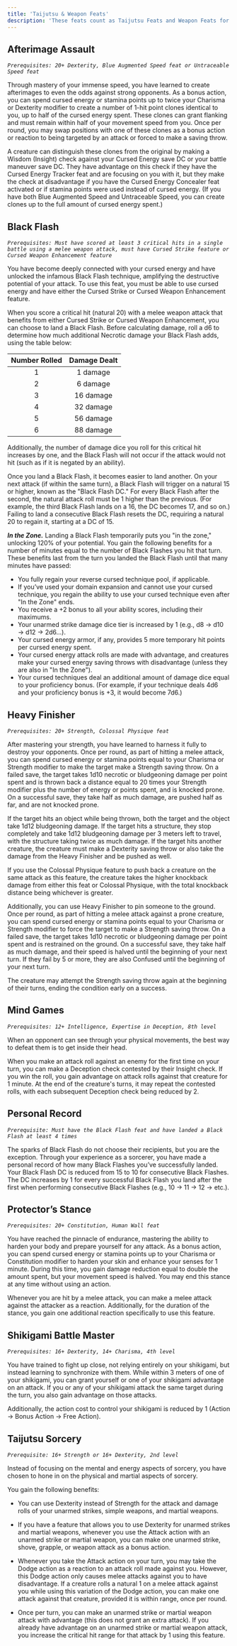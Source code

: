 ```yaml
---
title: 'Taijutsu & Weapon Feats'
description: 'These feats count as Taijutsu Feats and Weapon Feats for the purposes of other features.'
---
```


## Afterimage Assault
*`Prerequisites: 20+ Dexterity, Blue Augmented Speed feat or Untraceable Speed feat`*

Through mastery of your immense speed, you have learned to create afterimages to even the odds against strong opponents. As a bonus action, you can spend cursed energy or stamina points up to twice your Charisma or Dexterity modifier to create a number of 1-hit point clones identical to you, up to half of the cursed energy spent. These clones can grant flanking and must remain within half of your movement speed from you. Once per round, you may swap positions with one of these clones as a bonus action or reaction to being targeted by an attack or forced to make a saving throw.

A creature can distinguish these clones from the original by making a Wisdom (Insight) check against your Cursed Energy save DC or your battle maneuver save DC. They have advantage on this check if they have the Cursed Energy Tracker feat and are focusing on you with it, but they make the check at disadvantage if you have the Cursed Energy Concealer feat activated or if stamina points were used instead of cursed energy. (If you have both Blue Augmented Speed and Untraceable Speed, you can create clones up to the full amount of cursed energy spent.)

## Black Flash
*`Prerequisites: Must have scored at least 3 critical hits in a single battle using a melee weapon attack, must have Cursed Strike feature or Cursed Weapon Enhancement feature`*

You have become deeply connected with your cursed energy and have unlocked the infamous Black Flash technique, amplifying the destructive potential of your attack. To use this feat, you must be able to use cursed energy and have either the Cursed Strike or Cursed Weapon Enhancement feature.

When you score a critical hit (natural 20) with a melee weapon attack that benefits from either Cursed Strike or Cursed Weapon Enhancement, you can choose to land a Black Flash. Before calculating damage, roll a d6 to determine how much additional Necrotic damage your Black Flash adds, using the table below:

|Number Rolled|Damage Dealt|
|:-:|:-:|
|1|1 damage|
|2|6 damage|
|3|16 damage|
|4|32 damage|
|5|56 damage|
|6|88 damage|

Additionally, the number of damage dice you roll for this critical hit increases by one, and the Black Flash will not occur if the attack would not hit (such as if it is negated by an ability).

Once you land a Black Flash, it becomes easier to land another. On your next attack (if within the same turn), a Black Flash will trigger on a natural 15 or higher, known as the "Black Flash DC." For every Black Flash after the second, the natural attack roll must be 1 higher than the previous. (For example, the third Black Flash lands on a 16, the DC becomes 17, and so on.) Failing to land a consecutive Black Flash resets the DC, requiring a natural 20 to regain it, starting at a DC of 15.

***In the Zone.*** Landing a Black Flash temporarily puts you "in the zone," unlocking 120% of your potential. You gain the following benefits for a number of minutes equal to the number of Black Flashes you hit that turn. These benefits last from the turn you landed the Black Flash until that many minutes have passed:

- You fully regain your reverse cursed technique pool, if applicable.
- If you’ve used your domain expansion and cannot use your cursed technique, you regain the ability to use your cursed technique even after "In the Zone" ends.
- You receive a +2 bonus to all your ability scores, including their maximums.
- Your unarmed strike damage dice tier is increased by 1 (e.g., d8 → d10 → d12 → 2d6...).
- Your cursed energy armor, if any, provides 5 more temporary hit points per cursed energy spent.
- Your cursed energy attack rolls are made with advantage, and creatures make your cursed energy saving throws with disadvantage (unless they are also in "In the Zone").
- Your cursed techniques deal an additional amount of damage dice equal to your proficiency bonus. (For example, if your technique deals 4d6 and your proficiency bonus is +3, it would become 7d6.)

## Heavy Finisher
*`Prerequisites: 20+ Strength, Colossal Physique feat`*

After mastering your strength, you have learned to harness it fully to destroy your opponents. Once per round, as part of hitting a melee attack, you can spend cursed energy or stamina points equal to your Charisma or Strength modifier to make the target make a Strength saving throw. On a failed save, the target takes 1d10 necrotic or bludgeoning damage per point spent and is thrown back a distance equal to 20 times your Strength modifier plus the number of energy or points spent, and is knocked prone. On a successful save, they take half as much damage, are pushed half as far, and are not knocked prone.

If the target hits an object while being thrown, both the target and the object take 1d12 bludgeoning damage. If the target hits a structure, they stop completely and take 1d12 bludgeoning damage per 3 meters left to travel, with the structure taking twice as much damage. If the target hits another creature, the creature must make a Dexterity saving throw or also take the damage from the Heavy Finisher and be pushed as well.

If you use the Colossal Physique feature to push back a creature on the same attack as this feature, the creature takes the higher knockback damage from either this feat or Colossal Physique, with the total knockback distance being whichever is greater.

Additionally, you can use Heavy Finisher to pin someone to the ground. Once per round, as part of hitting a melee attack against a prone creature, you can spend cursed energy or stamina points equal to your Charisma or Strength modifier to force the target to make a Strength saving throw. On a failed save, the target takes 1d10 necrotic or bludgeoning damage per point spent and is restrained on the ground. On a successful save, they take half as much damage, and their speed is halved until the beginning of your next turn. If they fail by 5 or more, they are also Confused until the beginning of your next turn.

The creature may attempt the Strength saving throw again at the beginning of their turns, ending the condition early on a success.

## Mind Games
*`Prerequisites: 12+ Intelligence, Expertise in Deception, 8th level`*

When an opponent can see through your physical movements, the best way to defeat them is to get inside their head. 

When you make an attack roll against an enemy for the first time on your turn, you can make a Deception check contested by their Insight check. If you win the roll, you gain advantage on attack rolls against that creature for 1 minute. At the end of the creature's turns, it may repeat the contested rolls, with each subsequent Deception check being reduced by 2.

## Personal Record
*`Prerequisite: Must have the Black Flash feat and have landed a Black Flash at least 4 times`*

The sparks of Black Flash do not choose their recipients, but you are the exception. Through your experience as a sorcerer, you have made a personal record of how many Black Flashes you’ve successfully landed. Your Black Flash DC is reduced from 15 to 10 for consecutive Black Flashes. The DC increases by 1 for every successful Black Flash you land after the first when performing consecutive Black Flashes (e.g., 10 → 11 → 12 → etc.).

## Protector’s Stance
*`Prerequisites: 20+ Constitution, Human Wall feat`*

You have reached the pinnacle of endurance, mastering the ability to harden your body and prepare yourself for any attack. As a bonus action, you can spend cursed energy or stamina points up to your Charisma or Constitution modifier to harden your skin and enhance your senses for 1 minute. During this time, you gain damage reduction equal to double the amount spent, but your movement speed is halved. You may end this stance at any time without using an action.

Whenever you are hit by a melee attack, you can make a melee attack against the attacker as a reaction. Additionally, for the duration of the stance, you gain one additional reaction specifically to use this feature.

## Shikigami Battle Master
*`Prerequisites: 16+ Dexterity, 14+ Charisma, 4th level`*

You have trained to fight up close, not relying entirely on your shikigami, but instead learning to synchronize with them. While within 3 meters of one of your shikigami, you can grant yourself or one of your shikigami advantage on an attack. If you or any of your shikigami attack the same target during the turn, you also gain advantage on those attacks.

Additionally, the action cost to control your shikigami is reduced by 1 (Action → Bonus Action → Free Action).

## Taijutsu Sorcery
*`Prerequisite: 16+ Strength or 16+ Dexterity, 2nd level`*

Instead of focusing on the mental and energy aspects of sorcery, you have chosen to hone in on the physical and martial aspects of sorcery.

You gain the following benefits:

- You can use Dexterity instead of Strength for the attack and damage rolls of your unarmed strikes, simple weapons, and martial weapons.

- If you have a feature that allows you to use Dexterity for unarmed strikes and martial weapons, whenever you use the Attack action with an unarmed strike or martial weapon, you can make one unarmed strike, shove, grapple, or weapon attack as a bonus action.

- Whenever you take the Attack action on your turn, you may take the Dodge action as a reaction to an attack roll made against you. However, this Dodge action only causes melee attacks against you to have disadvantage. If a creature rolls a natural 1 on a melee attack against you while using this variation of the Dodge action, you can make one attack against that creature, provided it is within range, once per round.

- Once per turn, you can make an unarmed strike or martial weapon attack with advantage (this does not grant an extra attack). If you already have advantage on an unarmed strike or martial weapon attack, you increase the critical hit range for that attack by 1 using this feature.